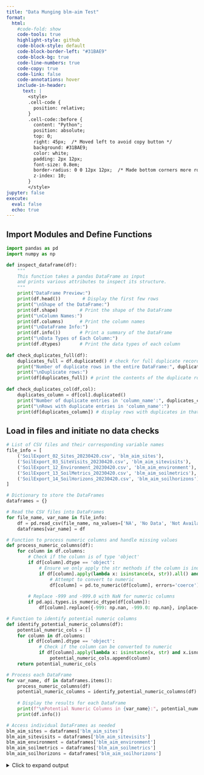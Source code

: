 ```yaml
---
title: "Data Munging blm-aim Test"
format:
  html:
    #code-fold: show
    code-tools: true
    highlight-style: github
    code-block-style: default
    code-block-border-left: "#31BAE9"
    code-block-bg: true
    code-line-numbers: true
    code-copy: true
    code-link: false
    code-annotations: hover
    include-in-header:
      text: |
        <style>
        .cell-code {
          position: relative;
        }
        .cell-code::before {
          content: "Python";
          position: absolute;
          top: 0;
          right: 45px;  /* Moved left to avoid copy button */
          background: #31BAE9;
          color: white;
          padding: 2px 12px;
          font-size: 0.8em;
          border-radius: 0 0 12px 12px;  /* Made bottom corners more rounded */
          z-index: 10;
        }
        </style>
jupyter: false
execute:
  eval: false
  echo: true
---
```


## Import Modules and Define Functions

```python
import pandas as pd
import numpy as np

def inspect_dataframe(df):
    """
    This function takes a pandas DataFrame as input
    and prints various attributes to inspect its structure.
    """
    print("DataFrame Preview:")
    print(df.head())        # Display the first few rows
    print("\nShape of the DataFrame:")
    print(df.shape)        # Print the shape of the DataFrame
    print("\nColumn Names:")
    print(df.columns)      # Print the column names
    print("\nDataFrame Info:")
    print(df.info())       # Print a summary of the DataFrame
    print("\nData Types of Each Column:")
    print(df.dtypes)       # Print the data types of each column
    
def check_duplicates_full(df):
    duplicates_full = df.duplicated() # check for full duplicate records 
    print("Number of duplicate rows in the entire DataFrame:", duplicates_full.sum()) # Print the number of duplicate rows
    print("\nDuplicate rows:")
    print(df[duplicates_full]) # print the contents of the duplicate rows
    
def check_duplicates_col(df,col):
    duplicates_column = df[col].duplicated()
    print("Number of duplicate entries in 'column_name':", duplicates_column.sum()) # Print the number of duplicate entries in the specified column
    print("\nRows with duplicate entries in 'column_name':")
    print(df[duplicates_column]) # display rows with duplicates in that column
```

## Load in files and initiate no data checks

```python
# List of CSV files and their corresponding variable names
file_info = [
    ('SoilExport_02_Sites_20230420.csv', 'blm_aim_sites'),
    ('SoilExport_03_SiteVisits_20230420.csv', 'blm_aim_sitevisits'),
    ('SoilExport_12_Environment_20230420.csv', 'blm_aim_environment'),
    ('SoilExport_13_SoilMetrics_20230420.csv', 'blm_aim_soilmetrics'),
    ('SoilExport_14_SoilHorizons_20230420.csv', 'blm_aim_soilhorizons')
]

# Dictionary to store the DataFrames
dataframes = {}

# Read the CSV files into DataFrames
for file_name, var_name in file_info:
    df = pd.read_csv(file_name, na_values=['NA', 'No Data', 'Not Available'])
    dataframes[var_name] = df

# Function to process numeric columns and handle missing values
def process_numeric_columns(df):
    for column in df.columns:
        # Check if the column is of type 'object'
        if df[column].dtype == 'object':
            # Ensure we only apply the str methods if the column is indeed a string type
            if df[column].apply(lambda x: isinstance(x, str)).all() and df[column].str.len().max() <= 20:
                # Attempt to convert to numeric
                df[column] = pd.to_numeric(df[column], errors='coerce')
        
        # Replace -999 and -999.0 with NaN for numeric columns
        if pd.api.types.is_numeric_dtype(df[column]):
            df[column].replace({-999: np.nan, -999.0: np.nan}, inplace=True)

# Function to identify potential numeric columns
def identify_potential_numeric_columns(df):
    potential_numeric_cols = []
    for column in df.columns:
        if df[column].dtype == 'object':
            # Check if the column can be converted to numeric
            if df[column].apply(lambda x: isinstance(x, str) and x.isnumeric()).all():
                potential_numeric_cols.append(column)
    return potential_numeric_cols

# Process each DataFrame
for var_name, df in dataframes.items():
    process_numeric_columns(df)
    potential_numeric_columns = identify_potential_numeric_columns(df)
    
    # Display the results for each DataFrame
    print(f"\nPotential Numeric Columns in {var_name}:", potential_numeric_columns)
    print(df.info())

# Access individual DataFrames as needed
blm_aim_sites = dataframes['blm_aim_sites']
blm_aim_sitevisits = dataframes['blm_aim_sitevisits']
blm_aim_environment = dataframes['blm_aim_environment']
blm_aim_soilmetrics = dataframes['blm_aim_soilmetrics']
blm_aim_soilhorizons = dataframes['blm_aim_soilhorizons']
```

<details>

<summary>Click to expand output</summary>

```         
Potential Numeric Columns in blm_aim_sites: []
<class 'pandas.core.frame.DataFrame'>
RangeIndex: 290 entries, 0 to 289
Data columns (total 11 columns):
 #   Column                     Non-Null Count  Dtype  
---  ------                     --------------  -----  
 0   site_code                  0 non-null      float64
 1   establishing_project_code  0 non-null      float64
 2   perspective                0 non-null      float64
 3   cover_method               290 non-null    object 
 4   h_datum                    0 non-null      float64
 5   latitude_dd                290 non-null    float64
 6   longitude_dd               290 non-null    float64
 7   h_error_m                  290 non-null    float64
 8   positional_accuracy        0 non-null      float64
 9   plot_dimensions_m          0 non-null      float64
 10  location_type              0 non-null      float64
dtypes: float64(10), object(1)
memory usage: 25.0+ KB
None

Potential Numeric Columns in blm_aim_sitevisits: []
<class 'pandas.core.frame.DataFrame'>
RangeIndex: 290 entries, 0 to 289
Data columns (total 14 columns):
 #   Column            Non-Null Count  Dtype  
---  ------            --------------  -----  
 0   site_visit_code   0 non-null      float64
 1   project_code      0 non-null      float64
 2   site_code         0 non-null      float64
 3   data_tier         290 non-null    object 
 4   observe_date      0 non-null      float64
 5   veg_observer      0 non-null      float64
 6   veg_recorder      193 non-null    object 
 7   env_observer      0 non-null      float64
 8   soils_observer    0 non-null      float64
 9   structural_class  0 non-null      float64
 10  scope_vascular    0 non-null      float64
 11  scope_bryophyte   0 non-null      float64
 12  scope_lichen      0 non-null      float64
 13  homogenous        290 non-null    bool   
dtypes: bool(1), float64(11), object(2)
memory usage: 29.9+ KB
None

Potential Numeric Columns in blm_aim_environment: []
<class 'pandas.core.frame.DataFrame'>
RangeIndex: 290 entries, 0 to 289
Data columns (total 22 columns):
 #   Column                                Non-Null Count  Dtype  
---  ------                                --------------  -----  
 0   project_code                          0 non-null      float64
 1   site_code                             0 non-null      float64
 2   site_visit_code                       0 non-null      float64
 3   physiography                          224 non-null    object 
 4   geomorphology                         236 non-null    object 
 5   macrotopography                       247 non-null    object 
 6   microtopography                       132 non-null    object 
 7   moisture_regime                       246 non-null    object 
 8   drainage                              153 non-null    object 
 9   disturbance                           200 non-null    object 
 10  disturbance_severity                  11 non-null     object 
 11  disturbance_time_y                    11 non-null     float64
 12  depth_water_cm                        159 non-null    float64
 13  depth_moss_duff_cm                    272 non-null    float64
 14  depth_restrictive_layer_cm            255 non-null    float64
 15  restrictive_type                      236 non-null    object 
 16  microrelief_cm                        12 non-null     float64
 17  surface_water                         109 non-null    object 
 18  soil_class                            0 non-null      float64
 19  cryoturbation                         287 non-null    object 
 20  dominant_texture_40_cm                109 non-null    object 
 21  depth_15_percent_coarse_fragments_cm  31 non-null     float64
dtypes: float64(10), object(12)
memory usage: 50.0+ KB
None

Potential Numeric Columns in blm_aim_soilmetrics: []
<class 'pandas.core.frame.DataFrame'>
RangeIndex: 563 entries, 0 to 562
Data columns (total 8 columns):
 #   Column             Non-Null Count  Dtype  
---  ------             --------------  -----  
 0   project_code       0 non-null      float64
 1   site_code          0 non-null      float64
 2   site_visit_code    0 non-null      float64
 3   water_measurement  563 non-null    bool   
 4   measure_depth_cm   563 non-null    float64
 5   ph                 555 non-null    float64
 6   conductivity_mus   315 non-null    float64
 7   temperature_deg_c  46 non-null     float64
dtypes: bool(1), float64(7)
memory usage: 31.5 KB
None

Potential Numeric Columns in blm_aim_soilhorizons: []
<class 'pandas.core.frame.DataFrame'>
RangeIndex: 844 entries, 0 to 843
Data columns (total 29 columns):
 #   Column                         Non-Null Count  Dtype  
---  ------                         --------------  -----  
 0   project_code                   0 non-null      float64
 1   site_code                      0 non-null      float64
 2   site_visit_code                0 non-null      float64
 3   horizon_order                  844 non-null    int64  
 4   thickness_cm                   707 non-null    float64
 5   depth_upper_cm                 843 non-null    float64
 6   depth_lower_cm                 843 non-null    float64
 7   depth_extend                   844 non-null    bool   
 8   horizon_primary_code           0 non-null      float64
 9   horizon_suffix_1               566 non-null    object 
 10  horizon_suffix_2               66 non-null     object 
 11  horizon_secondary_code         14 non-null     object 
 12  horizon_suffix_3               3 non-null      object 
 13  horizon_suffix_4               1 non-null      object 
 14  texture                        411 non-null    object 
 15  clay_percent                   91 non-null     float64
 16  total_coarse_fragment_percent  651 non-null    float64
 17  gravel_percent                 613 non-null    float64
 18  cobble_percent                 613 non-null    float64
 19  stone_percent                  613 non-null    float64
 20  boulder_percent                613 non-null    float64
 21  structure                      85 non-null     object 
 22  matrix_hue_code                514 non-null    object 
 23  matrix_value                   514 non-null    float64
 24  matrix_chroma                  514 non-null    float64
 25  nonmatrix_feature              49 non-null     object 
 26  nonmatrix_hue_code             18 non-null     object 
 27  nonmatrix_value                18 non-null     float64
 28  nonmatrix_chroma               18 non-null     float64
dtypes: bool(1), float64(17), int64(1), object(10)
memory usage: 185.6+ KB
None
```

</details>
